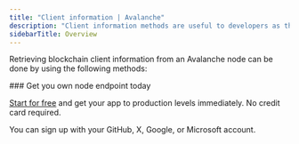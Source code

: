 ```yaml
---
title: "Client information | Avalanche"
description: "Client information methods are useful to developers as they allow them to retrieve important information about the client software, network, and node that their application is connected to. This information is critical for building reliable and efficient Avalanche applications, ensuring compatibility, and monitoring the status and connectivity of the node."
sidebarTitle: Overview
---
```




Retrieving blockchain client information from an Avalanche node can be done by using the following methods:

<CardGroup>
  <Card title="web3_clientVersion" href="/reference/avalanche-listening" icon="angle-right" horizontal />
  <Card title="net_listening" href="/reference/avalanche-listening" icon="angle-right" horizontal />
</CardGroup>

<Check>
  ### Get you own node endpoint today

  [Start for free](https://console.chainstack.com/) and get your app to production levels immediately. No credit card required.

  You can sign up with your GitHub, X, Google, or Microsoft account.
</Check>
